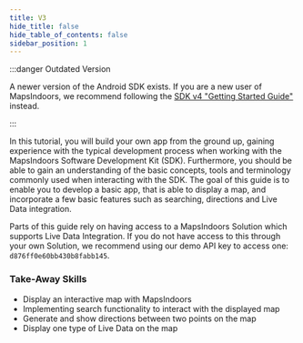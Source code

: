 ```yaml
---
title: V3
hide_title: false
hide_table_of_contents: false
sidebar_position: 1
---
```



:::danger Outdated Version

A newer version of the Android SDK exists. If you are a new user of MapsIndoors, we recommend following the [SDK v4 "Getting Started Guide"](https://docs.mapsindoors.com/content/getting-started/android/v4/) instead. 

:::

In this tutorial, you will build your own app from the ground up, gaining experience with the typical development process when working with the MapsIndoors Software Development Kit (SDK). Furthermore, you should be able to gain an understanding of the basic concepts, tools and terminology commonly used when interacting with the SDK. The goal of this guide is to enable you to develop a basic app, that is able to display a map, and incorporate a few basic features such as searching, directions and Live Data integration.

Parts of this guide rely on having access to a MapsIndoors Solution which supports Live Data Integration. If you do not have access to this through your own Solution, we recommend using our demo API key to access one: `d876ff0e60bb430b8fabb145`.

### Take-Away Skills

* Display an interactive map with MapsIndoors
* Implementing search functionality to interact with the displayed map
* Generate and show directions between two points on the map
* Display one type of Live Data on the map
